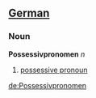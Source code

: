 ==[[German]]==
===Noun===

'''Possessivpronomen''' ''n''

# [[possessive pronoun]]

[[de:Possessivpronomen]]